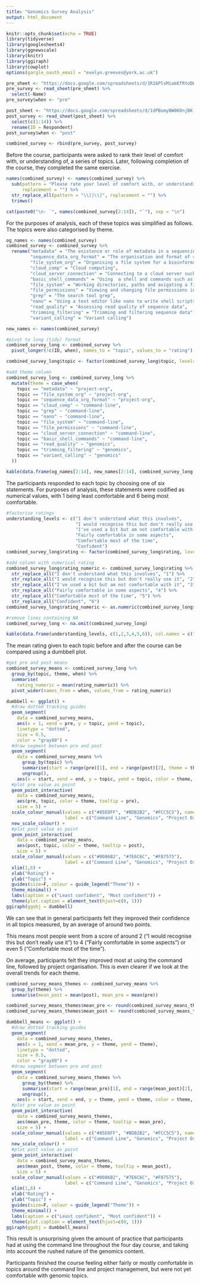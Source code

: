 ```yaml
---
title: "Genomics Survey Analysis"
output: html_document
---
```


```r
knitr::opts_chunk$set(echo = TRUE)
library(tidyverse)
library(googlesheets4)
library(ggnewscale)
library(knitr)
library(ggiraph)
library(cowplot)
options(gargle_oauth_email = "evelyn.greeves@york.ac.uk")
```


```r
pre_sheet <- "https://docs.google.com/spreadsheets/d/1R16PlsMiakKfRtoDW5f5tvpKH7R7vefR5WkGrqJlvk0/edit#gid=0"
pre_survey <- read_sheet(pre_sheet) %>%
  select(-Name)
pre_survey$when <- "pre"

post_sheet <- "https://docs.google.com/spreadsheets/d/1dPBomyBW0K0njBK-ciGuk-IUvyrnDDX5a4kRG4rJtZ0/edit#gid=0"
post_survey <- read_sheet(post_sheet) %>%
  select(c(1:14)) %>%
  rename(ID = Respondent)
post_survey$when <- "post"

combined_survey <- rbind(pre_survey, post_survey)
```

Before the course, participants were asked to rank their level of comfort with, or understanding of, a series of topics. Later, following completion of the course, they completed the same exercise.

```r
names(combined_survey) <- names(combined_survey) %>%
  sub(pattern = "Please rate your level of comfort with, or understanding of, the following",
      replacement = "") %>%
  str_replace_all(pattern = "\\[|\\]", replacement = "") %>%
  trimws()

cat(paste0("\n- `", names(combined_survey[2:14]), "`"), sep = "\n")
```

For the purposes of analysis, each of these topics was simplified as follows. The topics were also categorised by theme.

```r
og_names <- names(combined_survey)
combined_survey <- combined_survey %>%
  rename("metadata" = "The existence or role of metadata in a sequencing project",
         "sequence_data_org_format" = "The organisation and format of sequence data (any)",
         "file_system_org" = "Organising a file system for a bioinformatics project",
         "cloud_comp" = "Cloud computing",
         "cloud_server_connection" = "Connecting to a cloud server such as AWS, Microsoft Azure or Google Cloud Platform",
         "basic_shell_commands" = "Using  a shell and commands such as ls, pwd, mkdir, cat",
         "file_system" = "Working directories, paths and avigating a file system from the command line",
         "file_permissions" = "Viewing and changing file permissions in the shell",
         "grep" = "The search tool grep",
         "nano" = "Using a text editor like nano to write shell scripts",
         "read_quality" = "Assessing read quality of sequence data",
         "trimming_filtering" = "Trimming and filtering sequence data",
         "variant_calling" = "Variant calling")

new_names <- names(combined_survey)
```

```r
#pivot to long (tidy) format
combined_survey_long <- combined_survey %>%
  pivot_longer(!c(ID, when), names_to = "topic", values_to = "rating")

combined_survey_long$topic <- factor(combined_survey_long$topic, levels = combined_survey_long[1:13,]$topic)
```

```r
#add theme column
combined_survey_long <- combined_survey_long %>% 
  mutate(theme = case_when(
    topic == "metadata" ~ "project-org",
    topic == "file_system_org" ~ "project-org",
    topic == "sequence_data_org_format" ~ "project-org",
    topic == "cloud_comp" ~ "command-line",
    topic == "grep" ~ "command-line",
    topic == "nano" ~ "command-line",
    topic == "file_system" ~ "command-line",
    topic == "file_permissions" ~ "command-line",
    topic == "cloud_server_connection" ~ "command-line",
    topic == "basic_shell_commands" ~ "command-line",
    topic == "read_quality" ~ "genomics",
    topic == "trimming_filtering" ~ "genomics",
    topic == "variant_calling" ~ "genomics"
  ))

kable(data.frame(og_names[2:14], new_names[2:14], combined_survey_long[1:13,5]), col.names = c("Original name", "Shortened name", "Theme"), full_width = F)
```

The participants responded to each topic by choosing one of six statements. For purposes of analysis, these statements were codified as numerical values, with 1 being least comfortable and 6 being most comfortable.

```r
#factorise ratings
understanding_levels <- c("I don't understand what this involves",
                          "I would recognise this but don't really use it",
                          "I've used a bit but am not comfortable with it",
                          "Fairly comfortable in some aspects",
                          "Comfortable most of the time",
                          "Confident")
combined_survey_long$rating <- factor(combined_survey_long$rating, levels = understanding_levels)

#add column with numerical rating
combined_survey_long$rating_numeric <- combined_survey_long$rating %>%
  str_replace_all("I don't understand what this involves", "1") %>%
  str_replace_all("I would recognise this but don't really use it", "2") %>%
  str_replace_all("I've used a bit but am not comfortable with it", "3") %>%
  str_replace_all("Fairly comfortable in some aspects", "4") %>%
  str_replace_all("Comfortable most of the time", "5") %>%
  str_replace_all("Confident", "6")
combined_survey_long$rating_numeric <- as.numeric(combined_survey_long$rating_numeric)

#remove lines containing NA
combined_survey_long <- na.omit(combined_survey_long)

kable(data.frame(understanding_levels, c(1,2,3,4,5,6)), col.names = c("Understanding Statement", "Numerical Value"), full_width = F)

```

The mean rating given to each topic before and after the course can be compared using a dumbbell plot.

```r
#get pre and post means
combined_survey_means <- combined_survey_long %>% 
  group_by(topic, theme, when) %>% 
  summarise(
    rating_numeric = mean(rating_numeric)) %>%
  pivot_wider(names_from = when, values_from = rating_numeric)

dumbbell <- ggplot() +
  #draw dotted tracking guides
  geom_segment(
    data = combined_survey_means,
    aes(x = 1, xend = pre, y = topic, yend = topic),
    linetype = "dotted",
    size = 0.5,
    color = "gray80") +
  #draw segment between pre and post
  geom_segment(
    data = combined_survey_means %>%
      group_by(topic) %>%
      summarise(start = range(pre)[1], end = range(post)[2], theme = theme) %>%
      ungroup(),
    aes(x = start, xend = end, y = topic, yend = topic, color = theme, size = 1)) +
  #plot pre value as point
  geom_point_interactive(
    data = combined_survey_means,
    aes(pre, topic, color = theme, tooltip = pre),
    size = 5) +
  scale_colour_manual(values = c("#85E0FF", "#BDB2B2", "#FCC5C5"), name = "Theme",
                      label = c("Command Line", "Genomics", "Project Org")) +
  new_scale_colour() +
  #plot post value as point
  geom_point_interactive(
    data = combined_survey_means,
    aes(post, topic, color = theme, tooltip = post),
    size = 5) +
  scale_colour_manual(values = c("#0086B2", "#7E6C6C", "#F87575"),
                      label = c("Command Line", "Genomics", "Project Org")) +
  xlim(1,6) +
  xlab("Rating") +
  ylab("Topic") +
  guides(size=F, colour = guide_legend("Theme")) +
  theme_minimal() +
  labs(caption = c("Least confident", "Most confident")) +
  theme(plot.caption = element_text(hjust=c(0, 1)))
ggiraph(ggobj = dumbbell)
```
 
 We can see that in general participants felt they improved their confidence in all topics measured, by an average of around two points.
 
 This means most people went from a score of around 2 ("I would recognise this but don't really use it") to 4 ("Fairly comfortable in some aspects") or even 5 ("Comfortable most of the time").
 
 On average, participants felt they improved most at using the command line, followed by project organisation. This is even clearer if we look at the overall trends for each theme.

```r
combined_survey_means_themes <- combined_survey_means %>%
  group_by(theme) %>%
  summarise(mean_post = mean(post), mean_pre = mean(pre))

combined_survey_means_themes$mean_pre <- round(combined_survey_means_themes$mean_pre, 2)
combined_survey_means_themes$mean_post <- round(combined_survey_means_themes$mean_post, 2)

dumbbell_means <- ggplot() +
  #draw dotted tracking guides
  geom_segment(
    data = combined_survey_means_themes,
    aes(x = 1, xend = mean_pre, y = theme, yend = theme),
    linetype = "dotted",
    size = 0.5,
    color = "gray80") +
  #draw segment between pre and post
  geom_segment(
    data = combined_survey_means_themes %>%
      group_by(theme) %>%
      summarise(start = range(mean_pre)[1], end = range(mean_post)[2], theme = theme) %>%
      ungroup(),
    aes(x = start, xend = end, y = theme, yend = theme, color = theme, size = 1)) +
  #plot pre value as point
  geom_point_interactive(
    data = combined_survey_means_themes,
    aes(mean_pre, theme, color = theme, tooltip = mean_pre),
    size = 5) +
  scale_colour_manual(values = c("#85E0FF", "#BDB2B2", "#FCC5C5"), name = "Theme",
                      label = c("Command Line", "Genomics", "Project Org")) +
  new_scale_colour() +
  #plot post value as point
  geom_point_interactive(
    data = combined_survey_means_themes,
    aes(mean_post, theme, color = theme, tooltip = mean_post),
    size = 5) +
  scale_colour_manual(values = c("#0086B2", "#7E6C6C", "#F87575"),
                      label = c("Command Line", "Genomics", "Project Org")) +
  xlim(1,6) +
  xlab("Rating") +
  ylab("Topic") +
  guides(size=F, colour = guide_legend("Theme")) +
  theme_minimal() +
  labs(caption = c("Least confident", "Most confident")) +
  theme(plot.caption = element_text(hjust=c(0, 1)))
ggiraph(ggobj = dumbbell_means)

```
 
This result is unsurprising given the amount of practice that participants had at using the command line throughout the four day course, and taking into account the rushed nature of the genomics content.

Participants finished the course feeling either fairly or mostly comfortable in topics around the command line and project management, but were not yet comfortable with genomic topics.